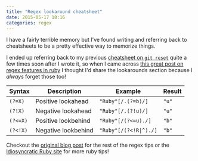 ```yaml
---
title: "Regex lookaround cheatsheet"
date: 2015-05-17 18:16
categories: regex
---
```


I have a fairly terrible memory but I've found writing and referring back to
cheatsheets to be a pretty effective way to memorize things.

I ended up referring back to my previous
[cheatsheet on `git reset`](http://blog.stevenocchipinti.com/2015/03/24/git-reset-cheatsheet/)
quite a few times soon after I wrote it, so when I came across
[this great post on regex features in ruby](http://idiosyncratic-ruby.com/11-regular-extremism.html)
I thought I'd share the lookarounds section because I _always_ forget those too!

| Syntax   | Description         | Example                | Result |
| -------- | ------------------- | ---------------------- | ------ |
| `(?=X)`  | Positive lookahead  | `"Ruby"[/.(?=b)/]`     | `"u"`  |
| `(?!X)`  | Negative lookahead  | `"Ruby"[/.(?!u)/]`     | `"u"`  |
| `(?<=X)` | Positive lookbehind | `"Ruby"[/(?<=u)./]`    | `"b"`  |
| `(?<!X)` | Negative lookbehind | `"Ruby"[/(?<!R\|^)./]` | `"b"`  |

Checkout the [original blog post](http://idiosyncratic-ruby.com/11-regular-extremism.html)
for the rest of the regex tips or the
[Idiosyncratic Ruby site](http://idiosyncratic-ruby.com) for more ruby tips!
